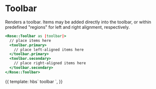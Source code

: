 
<Meta title="Rose|Toolbar" component="Toolbar" />

# Toolbar

Renders a toolbar.  Items may be added directly into the toolbar, or within
predefined "regions" for left and right alignment, respectively.

```handlebars
<Rose::Toolbar as |toolbar|>
  // place items here
  <toolbar.primary>
    // place left-aligned items here
  </toolbar.primary>
  <toolbar.secondary>
    // place right-aligned items here
  </toolbar.secondary>
</Rose::Toolbar>
```

<Preview>
  <Story name="Toolbar">{{
    template: hbs`
    <Rose::Toolbar as |toolbar|>
    toolbar
     </Rose::Toolbar>
    `,
  }}</Story>
</Preview>
